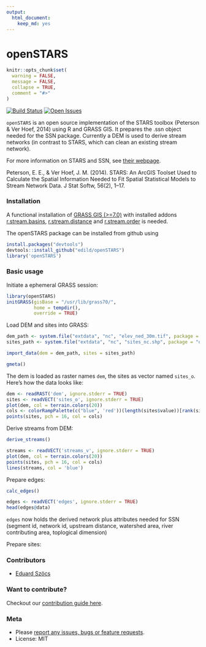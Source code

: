 ```yaml
---
output:
  html_document:
    keep_md: yes
---
```

openSTARS
=============

```r
knitr::opts_chunk$set(
  warning = FALSE,
  message = FALSE,
  collapse = TRUE,
  comment = "#>"
)
```

[![Build Status](https://travis-ci.org/ropensci/webchem.png)](https://travis-ci.org/edild/openSTARS)
[![Open Issues](https://img.shields.io/github/issues/edild/openSTARS.svg)](https://github.com/edild/openSTARS/issues)

`openSTARS` is an open source implementation of the STARS toolbox (Peterson & Ver Hoef, 2014) using R and GRASS GIS.
It prepares the .ssn object needed for the SSN package.
Currently a DEM is used to derive stream networks (in contrast to STARS, which can clean an existing stream network).

For more information on STARS and SSN, see [their webpage](http://www.fs.fed.us/rm/boise/AWAE/projects/SpatialStreamNetworks.shtml).

Peterson, E. E., & Ver Hoef, J. M. (2014). STARS: An ArcGIS Toolset Used to Calculate the Spatial Information Needed to Fit Spatial Statistical Models to Stream Network Data. J Stat Softw, 56(2), 1–17.


### Installation
A functional installation of [GRASS GIS (>=7.0)](https://grass.osgeo.org/#) with installed addons [r.stream.basins](https://grass.osgeo.org/grass70/manuals/addons/r.stream.basins.html), [r.stream.distance](https://grass.osgeo.org/grass70/manuals/addons/r.stream.distance.html) and [r.stream.order](https://grass.osgeo.org/grass70/manuals/addons/r.stream.order.html) is needed.

The openSTARS package can be installed from github using

```r
install.packages("devtools")
devtools::install_github("edild/openSTARS")
library('openSTARS')
```


### Basic usage

Initiate a ephemeral GRASS session:
```r
library(openSTARS)
initGRASS(gisBase = "/usr/lib/grass70/",
          home = tempdir(),
          override = TRUE)
```

Load DEM and sites into GRASS:

```r
dem_path <- system.file("extdata", "nc", "elev_ned_30m.tif", package = "openSTARS")
sites_path <- system.file("extdata", "nc", "sites_nc.shp", package = "openSTARS")

import_data(dem = dem_path, sites = sites_path)

gmeta()
```

The dem is loaded as raster names `dem`, the sites as vector named `sites_o`.
Here's how the data looks like:

```r
dem <- readRAST('dem', ignore.stderr = TRUE)
sites <- readVECT('sites_o', ignore.stderr = TRUE)
plot(dem, col = terrain.colors(20))
cols <- colorRampPalette(c("blue", 'red'))(length(sites$value))[rank(sites$value)]
points(sites, pch = 16, col = cols)
```

Derive streams from DEM:
```r
derive_streams()
```

```r
streams <- readVECT('streams_v', ignore.stderr = TRUE)
plot(dem, col = terrain.colors(20))
points(sites, pch = 16, col = cols)
lines(streams, col = 'blue')
```

Prepare edges:

```r
calc_edges()
```

```r
edges <- readVECT('edges', ignore.stderr = TRUE)
head(edges@data)
```

`edges` now holds the derived network plus attributes needed for SSN (segment id, network id, upstream distance, watershed area, river contributing area, toplogical dimension)


Prepare sites:




### Contributors

+ [Eduard Szöcs](https://github.com/EDiLD)

### Want to contribute?

Checkout our [contribution guide here](https://github.com/edild/openSTARS/blob/master/CONTRIBUTING.md).

### Meta

* Please [report any issues, bugs or feature requests](https://github.com/edild/openSTARS/issues).
* License: MIT
